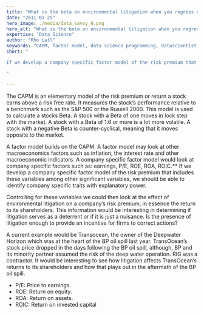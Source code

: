 ```yaml
---
title: "What is the beta on environmental litigation when you regress risk premium on company metrics?"
date: "2011-01-25"
hero_image: ./media/data_savvy_6.png
hero_alt: "What is the beta on environmental litigation when you regress risk premium on company metrics?"
expertise: "Data Science"
author: "Rho Lall"
keywords: "CAPM, factor model, data science programming, datascientist, job of data scientist, data driven insights, data driven solutions"
short: "

If we develop a company specific factor model of the risk premium that includes these variables among other significant variables, we should be able to identify company specific traits with explanatory power.

"

---
```


The CAPM is an elementary model of the risk premium or return a stock earns above a risk free rate. It measures the stock’s performance relative to a benchmark such as the S&amp;P 500 or the Russell 2000. This model is used to calculate a stocks Beta. A stock with a Beta of one moves in lock step with the market. A stock with a Beta of 1.6 or more is a lot more volatile. A stock with a negative Beta is counter-cyclical, meaning that it moves opposite to the market.

A factor model builds on the CAPM. A factor model may look at other macroeconomics factors such as inflation, the interest rate and other macroeconomic indicators. A company specific factor model would look at company specific factors such as: earnings, P/E, ROE, ROA, ROIC.** If we develop a company specific factor model of the risk premium that includes these variables among other significant variables, we should be able to identify company specific traits with explanatory power.

Controlling for these variables we could then look at the effect of environmental litigation on a company’s risk premium, in essence the return to its shareholders. This information would be interesting in determining if litigation serves as a deterrent or if it is just a nuisance. Is the presence of litigation enough to provide an incentive for firms to correct actions?

A current example would be Transocean, the owner of the Deepwater Horizon which was at the heart of the BP oil spill last year. TransOcean’s stock price dropped in the days following the BP oil spill, although, BP and its minority partner assumed the risk of the deep water operation. RIG was a contractor. It would be interesting to see how litigation affects TransOcean’s returns to its shareholders and how that plays out in the aftermath of the BP oil spill.

- P/E: Price to earnings.
- ROE: Return on equity.
- ROA: Return on assets.
- ROIC: Return on invested capital